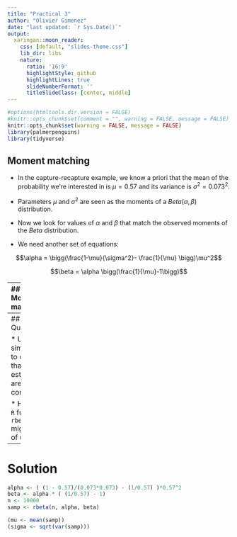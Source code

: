 ```yaml
---
title: "Practical 3"
author: "Olivier Gimenez"
date: "last updated: `r Sys.Date()`"
output:
  xaringan::moon_reader:
    css: [default, "slides-theme.css"]
    lib_dir: libs
    nature:
      ratio: '16:9'
      highlightStyle: github
      highlightLines: true
      slideNumberFormat: ''
      titleSlideClass: [center, middle]
---
```


```r
#options(htmltools.dir.version = FALSE)
#knitr::opts_chunk$set(comment = "", warning = FALSE, message = FALSE)
knitr::opts_chunk$set(warning = FALSE, message = FALSE)
library(palmerpenguins)
library(tidyverse)
```

## Moment matching

* In the capture-recapture example, we know a priori that the mean of the probability we're interested in is $\mu = 0.57$ and its variance is $\sigma^2 = 0.073^2$.

* Parameters $\mu$ and $\sigma^2$ are seen as the moments of a $Beta(\alpha,\beta)$ distribution.

* Now we look for values of $\alpha$ and $\beta$ that match the observed moments of the $Beta$ distribution.

* We need another set of equations:

$$\alpha = \bigg(\frac{1-\mu}{\sigma^2}- \frac{1}{\mu} \bigg)\mu^2$$

$$\beta = \alpha \bigg(\frac{1}{\mu}-1\bigg)$$

---
## Moment matching

* For our model, that means:

.small-font[
```r
(alpha <- ( (1 - 0.57)/(0.073*0.073) - (1/0.57) )*0.57^2)
(beta <- alpha * ( (1/0.57) - 1))
```
]


---
## Question

* Use simulations to check that our estimates are correct. 

* Hint: The `R` function `rbeta()` might be of use.


---
# Solution

```r
alpha <- ( (1 - 0.57)/(0.073*0.073) - (1/0.57) )*0.57^2
beta <- alpha * ( (1/0.57) - 1)
n <- 10000
samp <- rbeta(n, alpha, beta)
```

```r
(mu <- mean(samp))
(sigma <- sqrt(var(samp)))
```

